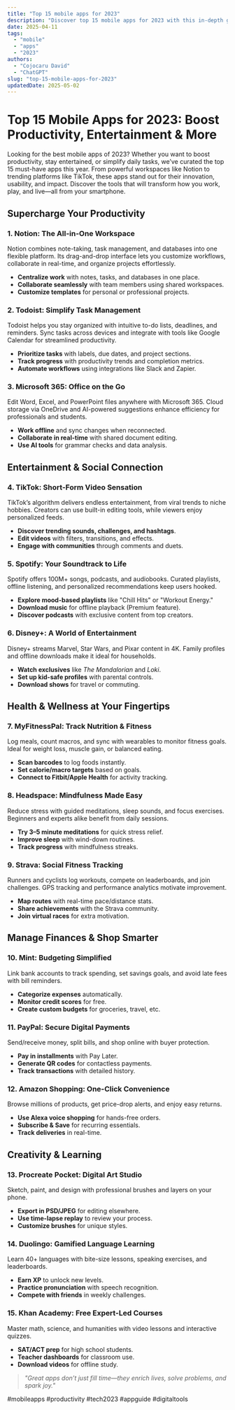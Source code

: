 ```yaml
---
title: "Top 15 mobile apps for 2023"
description: "Discover top 15 mobile apps for 2023 with this in-depth guide, providing actionable insights and practical tips to boost your knowledge and results."
date: 2025-04-11
tags:
  - "mobile"
  - "apps"
  - "2023"
authors:
  - "Cojocaru David"
  - "ChatGPT"
slug: "top-15-mobile-apps-for-2023"
updatedDate: 2025-05-02
---
```

# Top 15 Mobile Apps for 2023: Boost Productivity, Entertainment & More  

Looking for the best mobile apps of 2023? Whether you want to boost productivity, stay entertained, or simplify daily tasks, we’ve curated the top 15 must-have apps this year. From powerful workspaces like Notion to trending platforms like TikTok, these apps stand out for their innovation, usability, and impact. Discover the tools that will transform how you work, play, and live—all from your smartphone.  

## Supercharge Your Productivity  

### 1. Notion: The All-in-One Workspace  

Notion combines note-taking, task management, and databases into one flexible platform. Its drag-and-drop interface lets you customize workflows, collaborate in real-time, and organize projects effortlessly.  

- **Centralize work** with notes, tasks, and databases in one place.  
- **Collaborate seamlessly** with team members using shared workspaces.  
- **Customize templates** for personal or professional projects.  

### 2. Todoist: Simplify Task Management  

Todoist helps you stay organized with intuitive to-do lists, deadlines, and reminders. Sync tasks across devices and integrate with tools like Google Calendar for streamlined productivity.  

- **Prioritize tasks** with labels, due dates, and project sections.  
- **Track progress** with productivity trends and completion metrics.  
- **Automate workflows** using integrations like Slack and Zapier.  

### 3. Microsoft 365: Office on the Go  

Edit Word, Excel, and PowerPoint files anywhere with Microsoft 365. Cloud storage via OneDrive and AI-powered suggestions enhance efficiency for professionals and students.  

- **Work offline** and sync changes when reconnected.  
- **Collaborate in real-time** with shared document editing.  
- **Use AI tools** for grammar checks and data analysis.  

## Entertainment & Social Connection  

### 4. TikTok: Short-Form Video Sensation  

TikTok’s algorithm delivers endless entertainment, from viral trends to niche hobbies. Creators can use built-in editing tools, while viewers enjoy personalized feeds.  

- **Discover trending sounds, challenges, and hashtags**.  
- **Edit videos** with filters, transitions, and effects.  
- **Engage with communities** through comments and duets.  

### 5. Spotify: Your Soundtrack to Life  

Spotify offers 100M+ songs, podcasts, and audiobooks. Curated playlists, offline listening, and personalized recommendations keep users hooked.  

- **Explore mood-based playlists** like "Chill Hits" or "Workout Energy."  
- **Download music** for offline playback (Premium feature).  
- **Discover podcasts** with exclusive content from top creators.  

### 6. Disney+: A World of Entertainment  

Disney+ streams Marvel, Star Wars, and Pixar content in 4K. Family profiles and offline downloads make it ideal for households.  

- **Watch exclusives** like *The Mandalorian* and *Loki*.  
- **Set up kid-safe profiles** with parental controls.  
- **Download shows** for travel or commuting.  

## Health & Wellness at Your Fingertips  

### 7. MyFitnessPal: Track Nutrition & Fitness  

Log meals, count macros, and sync with wearables to monitor fitness goals. Ideal for weight loss, muscle gain, or balanced eating.  

- **Scan barcodes** to log foods instantly.  
- **Set calorie/macro targets** based on goals.  
- **Connect to Fitbit/Apple Health** for activity tracking.  

### 8. Headspace: Mindfulness Made Easy  

Reduce stress with guided meditations, sleep sounds, and focus exercises. Beginners and experts alike benefit from daily sessions.  

- **Try 3–5 minute meditations** for quick stress relief.  
- **Improve sleep** with wind-down routines.  
- **Track progress** with mindfulness streaks.  

### 9. Strava: Social Fitness Tracking  

Runners and cyclists log workouts, compete on leaderboards, and join challenges. GPS tracking and performance analytics motivate improvement.  

- **Map routes** with real-time pace/distance stats.  
- **Share achievements** with the Strava community.  
- **Join virtual races** for extra motivation.  

## Manage Finances & Shop Smarter  

### 10. Mint: Budgeting Simplified  

Link bank accounts to track spending, set savings goals, and avoid late fees with bill reminders.  

- **Categorize expenses** automatically.  
- **Monitor credit scores** for free.  
- **Create custom budgets** for groceries, travel, etc.  

### 11. PayPal: Secure Digital Payments  

Send/receive money, split bills, and shop online with buyer protection.  

- **Pay in installments** with Pay Later.  
- **Generate QR codes** for contactless payments.  
- **Track transactions** with detailed history.  

### 12. Amazon Shopping: One-Click Convenience  

Browse millions of products, get price-drop alerts, and enjoy easy returns.  

- **Use Alexa voice shopping** for hands-free orders.  
- **Subscribe & Save** for recurring essentials.  
- **Track deliveries** in real-time.  

## Creativity & Learning  

### 13. Procreate Pocket: Digital Art Studio  

Sketch, paint, and design with professional brushes and layers on your phone.  

- **Export in PSD/JPEG** for editing elsewhere.  
- **Use time-lapse replay** to review your process.  
- **Customize brushes** for unique styles.  

### 14. Duolingo: Gamified Language Learning  

Learn 40+ languages with bite-size lessons, speaking exercises, and leaderboards.  

- **Earn XP** to unlock new levels.  
- **Practice pronunciation** with speech recognition.  
- **Compete with friends** in weekly challenges.  

### 15. Khan Academy: Free Expert-Led Courses  

Master math, science, and humanities with video lessons and interactive quizzes.  

- **SAT/ACT prep** for high school students.  
- **Teacher dashboards** for classroom use.  
- **Download videos** for offline study.  

> _"Great apps don’t just fill time—they enrich lives, solve problems, and spark joy."_  

#mobileapps #productivity #tech2023 #appguide #digitaltools  